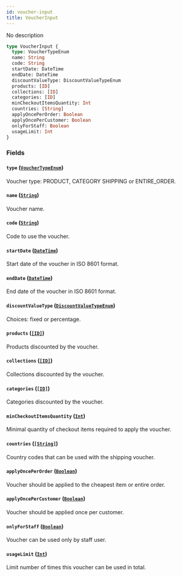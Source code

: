 ```yaml
---
id: voucher-input
title: VoucherInput
---
```


No description

```graphql
type VoucherInput {
  type: VoucherTypeEnum
  name: String
  code: String
  startDate: DateTime
  endDate: DateTime
  discountValueType: DiscountValueTypeEnum
  products: [ID]
  collections: [ID]
  categories: [ID]
  minCheckoutItemsQuantity: Int
  countries: [String]
  applyOncePerOrder: Boolean
  applyOncePerCustomer: Boolean
  onlyForStaff: Boolean
  usageLimit: Int
}
```

### Fields

#### `type` ([`VoucherTypeEnum`](/developer/api-reference/enums/voucher-type-enum.mdx))

Voucher type: PRODUCT, CATEGORY SHIPPING or ENTIRE_ORDER.

#### `name` ([`String`](/developer/api-reference/scalars/string.mdx))

Voucher name.

#### `code` ([`String`](/developer/api-reference/scalars/string.mdx))

Code to use the voucher.

#### `startDate` ([`DateTime`](/developer/api-reference/scalars/date-time.mdx))

Start date of the voucher in ISO 8601 format.

#### `endDate` ([`DateTime`](/developer/api-reference/scalars/date-time.mdx))

End date of the voucher in ISO 8601 format.

#### `discountValueType` ([`DiscountValueTypeEnum`](/developer/api-reference/enums/discount-value-type-enum.mdx))

Choices: fixed or percentage.

#### `products` ([`[ID]`](/developer/api-reference/scalars/id.mdx))

Products discounted by the voucher.

#### `collections` ([`[ID]`](/developer/api-reference/scalars/id.mdx))

Collections discounted by the voucher.

#### `categories` ([`[ID]`](/developer/api-reference/scalars/id.mdx))

Categories discounted by the voucher.

#### `minCheckoutItemsQuantity` ([`Int`](/developer/api-reference/scalars/int.mdx))

Minimal quantity of checkout items required to apply the voucher.

#### `countries` ([`[String]`](/developer/api-reference/scalars/string.mdx))

Country codes that can be used with the shipping voucher.

#### `applyOncePerOrder` ([`Boolean`](/developer/api-reference/scalars/boolean.mdx))

Voucher should be applied to the cheapest item or entire order.

#### `applyOncePerCustomer` ([`Boolean`](/developer/api-reference/scalars/boolean.mdx))

Voucher should be applied once per customer.

#### `onlyForStaff` ([`Boolean`](/developer/api-reference/scalars/boolean.mdx))

Voucher can be used only by staff user.

#### `usageLimit` ([`Int`](/developer/api-reference/scalars/int.mdx))

Limit number of times this voucher can be used in total.
